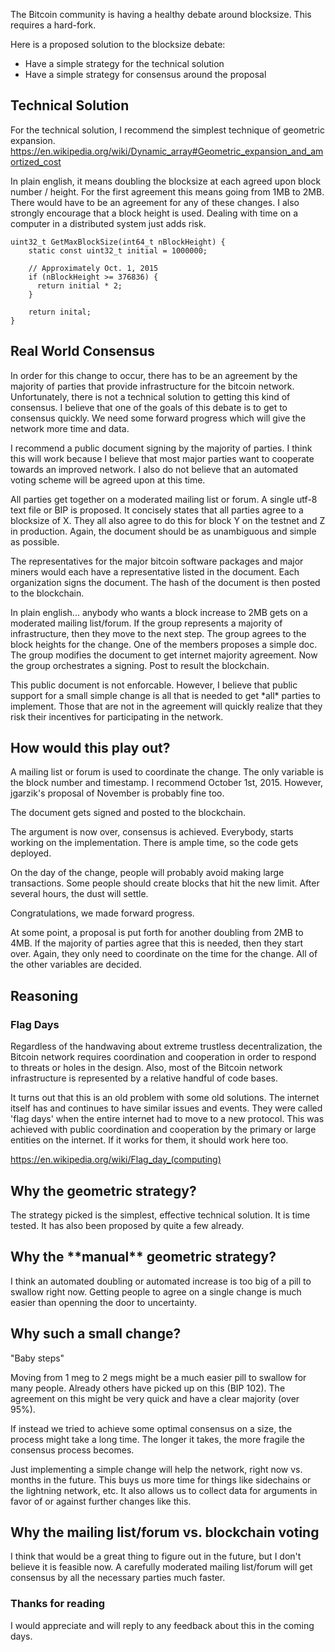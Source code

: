 
The Bitcoin community is having a healthy debate around blocksize. This requires a hard-fork.

Here is a proposed solution to the blocksize debate:

* Have a simple strategy for the technical solution
* Have a simple strategy for consensus around the proposal

== Technical Solution ==
For the technical solution, I recommend the simplest technique of geometric expansion.
https://en.wikipedia.org/wiki/Dynamic_array#Geometric_expansion_and_amortized_cost

In plain english, it means doubling the blocksize at each agreed upon block number / height.
For the first agreement this means going from 1MB to 2MB. There would have to be an agreement
for any of these changes. I also strongly encourage that a block
height is used. Dealing with time on a computer in a distributed system just adds risk.

<pre>
uint32_t GetMaxBlockSize(int64_t nBlockHeight) {
    static const uint32_t initial = 1000000;

    // Approximately Oct. 1, 2015    
    if (nBlockHeight >= 376836) {
      return initial * 2;
    }
    
    return inital;
}
</pre>

== Real World Consensus ==

In order for this change to occur, there has to be an agreement by the majority of parties that provide
infrastructure for the bitcoin network. Unfortunately, there is not a technical solution to getting this
kind of consensus. I believe that one of the goals of this debate is to get to consensus quickly. We
need some forward progress which will give the network more time and data.

I recommend a public document signing by the majority of parties. I think this will work
because I believe that most major parties want to cooperate towards an improved network.
I also do not believe that an automated voting scheme will be agreed upon at this time.

All parties get together on a moderated mailing list or forum. A single utf-8 text file or BIP is proposed. 
It concisely states that all parties agree to a blocksize of X. They all also agree to do this for block Y on the
testnet and Z in production. Again, the document should be as unambiguous and simple as possible.

The representatives for the major bitcoin software packages and major miners would each have a representative listed in the document. Each organization signs the document. The hash of the document is then posted to the blockchain. 

In plain english... anybody who wants a block increase to 2MB gets on a moderated mailing list/forum. If the group
represents a majority of infrastructure, then they move to the next step. The group agrees to the block heights for 
the change. One of the members proposes a simple doc. The group modifies the document to get internet majority agreement. Now the group orchestrates a signing. Post to result the blockchain.

This public document is not enforcable. However, I believe that public support for a small simple change is all that is needed to get *all* parties to implement. Those that are not in the agreement will quickly realize that they risk their incentives for participating in the network.

==How would this play out?==

A mailing list or forum is used to coordinate the change. The only variable is the block number and timestamp.
I recommend October 1st, 2015. However, jgarzik's proposal of November is probably fine too.

The document gets signed and posted to the blockchain.

The argument is now over, consensus is achieved. Everybody, starts working on the implementation. There is ample time, so the 
code gets deployed.

On the day of the change, people will probably avoid making large transactions. Some people should create blocks that hit the new limit. After several hours, the dust will settle.

Congratulations, we made forward progress.

At some point, a proposal is put forth for another doubling from 2MB to 4MB. If the majority of parties agree that this is needed, then they start over. Again, they only need to coordinate on the time for the change. All of the other variables are decided.


== Reasoning ==

=== Flag Days ===

Regardless of the handwaving about extreme trustless decentralization, the Bitcoin network requires coordination and cooperation in order to respond to threats or holes in the design. Also, most of the Bitcoin network infrastructure is represented by
a relative handful of code bases.

It turns out that this is an old problem with some old solutions. The internet itself has and continues to have similar issues and events. They were called 'flag days' when the entire internet had to move to a new protocol. This was achieved with public coordination and cooperation by the primary or large entities on the internet. If it works for them, it should work here too.

https://en.wikipedia.org/wiki/Flag_day_(computing)

== Why the geometric strategy?==
The strategy picked is the simplest, effective technical solution. It is time tested. It has also been proposed by quite a few already.

== Why the **manual** geometric strategy?==
I think an automated doubling or automated increase is too big of a pill to swallow right now. Getting people to agree 
on a single change is much easier than openning the door to uncertainty.

== Why such a small change? ==

"Baby steps"

Moving from 1 meg to 2 megs might be a much easier pill to swallow for many people. Already others have picked up on this (BIP 102). The agreement on this might be very quick and have a clear majority (over 95%).

If instead we tried to achieve some optimal consensus on a size, the process might take a long time. The longer it takes, the more fragile the consensus process becomes.

Just implementing a simple change will help the network, right now vs. months in the future. This buys us more time for things like sidechains or the lightning network, etc. It also allows us to collect data for arguments in favor of or against further changes like this.


== Why the mailing list/forum vs. blockchain voting ==
I think that would be a great thing to figure out in the future, but I don't believe it is feasible now. A carefully moderated mailing list/forum will get consensus by all the necessary parties much faster.


=== Thanks for reading ===

I would appreciate and will reply to any feedback about this in the coming days.

